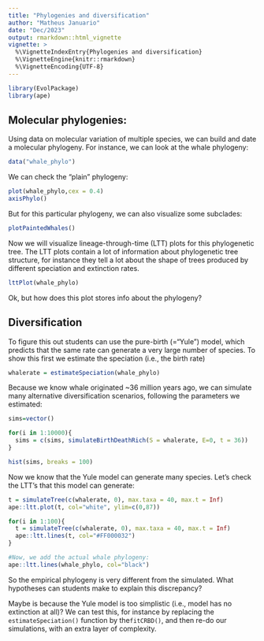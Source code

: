```yaml
---
title: "Phylogenies and diversification"
author: "Matheus Januario"
date: "Dec/2023"
output: rmarkdown::html_vignette
vignette: >
  %\VignetteIndexEntry{Phylogenies and diversification}
  %\VignetteEngine{knitr::rmarkdown}
  %\VignetteEncoding{UTF-8}
---
```


```r
library(EvolPackage)
library(ape)
```

## Molecular phylogenies:

Using data on molecular variation of multiple species, we can build and date a molecular phylogeny. For instance, we can  look at the whale phylogeny:

```r
data("whale_phylo")
```

We can check the "plain" phylogeny:

```r
plot(whale_phylo,cex = 0.4)
axisPhylo()
```

But for this particular phylogeny, we can also visualize some subclades:

```r
plotPaintedWhales()
```

Now we will visualize lineage-through-time (LTT) plots for this phylogenetic tree. The LTT plots contain a lot of information about phylogenetic tree structure, for instance they tell a lot about the shape of trees produced by different speciation and extinction rates.

```r
lttPlot(whale_phylo)
```

Ok, but how does this plot stores info about the phylogeny?

## Diversification

To figure this out students can use the pure-birth (="Yule") model, which predicts that the same rate can generate a very large number of species. To show this first we estimate the speciation (i.e., the birth rate)

```r
whalerate = estimateSpeciation(whale_phylo)
```

Because we know whale originated ~36 million years ago, we can simulate many alternative diversification scenarios, following the parameters we estimated:

```r
sims=vector()

for(i in 1:10000){
  sims = c(sims, simulateBirthDeathRich(S = whalerate, E=0, t = 36))
}

hist(sims, breaks = 100)
```

Now we know that the Yule model can generate many species. Let's check the LTT's that this model can generate:

```r
t = simulateTree(c(whalerate, 0), max.taxa = 40, max.t = Inf)
ape::ltt.plot(t, col="white", ylim=c(0,87))

for(i in 1:100){
  t = simulateTree(c(whalerate, 0), max.taxa = 40, max.t = Inf)
  ape::ltt.lines(t, col="#FF000032")  
}

#Now, we add the actual whale phylogeny:
ape::ltt.lines(whale_phylo, col="black")
```

So the empirical phylogeny is very different from the simulated. What hypotheses can students make to explain this discrepancy?

Maybe is because the Yule model is too simplistic (i.e., model has no extinction at all)? We can test this, for instance by replacing the `estimateSpeciation()` function by the`fitCRBD()`, and then re-do our simulations, with an extra layer of complexity.

\
\